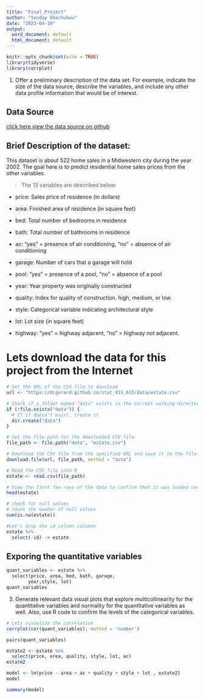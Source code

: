 ---
title: "Final_Project"
author: "Sunday Okechukwu"
date: "2023-04-10"
output:
  word_document: default
  html_document: default
---

```{r setup, include=FALSE}
knitr::opts_chunk$set(echo = TRUE)
library(tidyverse)
library(corrplot)
```

1. Offer a preliminary description of the data set. For example, indicate the size of the
data source, describe the variables, and include any other data profile information that would be of interest.

## Data Source

[click here view the data source on github](https://github.com/dcgerard/stat_415_615/blob/main/lectures/data/estate.csv)

## Brief Description of the dataset:
 
This dataset is about 522 home sales in a Midwestern city during the year 2002. The goal here is to predict residential home sales prices from the other variables. 

> The 13 variables are described below:

- price: Sales price of residence (in dollars)

- area: Finished area of residence (in square feet)

- bed: Total number of bedrooms in residence

- bath: Total number of bathrooms in residence

- ac: "yes" = presence of air conditioning, "no" = absence of air conditioning

- garage: Number of cars that a garage will hold

- pool: "yes" = presence of a pool, "no" = absence of a pool

- year: Year property was originally constructed

- quality: Index for quality of construction. high, medium, or low.

- style: Categorical variable indicating architectural style

- lot: Lot size (in square feet)

- highway: "yes" = highway adjacent, "no" = highway not adjacent.


# Lets download the data for this project from the Internet

```{r}
# Set the URL of the CSV file to download
url <- "https://dcgerard.github.io/stat_415_615/data/estate.csv"

# Check if a folder named "data" exists in the current working directory
if (!file.exists("data")) {
  # If it doesn't exist, create it
  dir.create("data")
}

# Set the file path for the downloaded CSV file
file_path <- file.path("data", "estate.csv")

# Download the CSV file from the specified URL and save it to the file path
download.file(url, file_path, method = "auto")
```
```{r}
# Read the CSV file into R
estate <- read.csv(file_path)

# View the first few rows of the data to confirm that it was loaded correctly
head(estate)
```
```{r}
# check for null values
# count the number of null values
sum(is.na(estate))
```
```{r}
#Let's drop the id column columns 
estate %>% 
  select(-id) -> estate
```

## Exporing the quantitative variables

```{r}
quant_variables <- estate %>% 
  select(price, area, bed, bath, garage,
        year,style, lot)
quant_variables
```

2. Generate relevant data visual plots that explore multicollinearity for the
quantitative variables and normality for the quantitative variables as well. Also, use
R code to confirm the levels of the categorical variables.

```{r}
# Lets visualize the correlation
corrplot(cor(quant_variables), method = 'number')
```

```{r}
pairs(quant_variables)
```

```{r}
estate2 <- estate %>% 
  select(price, area, quality, style, lot, ac)
estate2
```


```{r}
model <- lm(price ~ area + ac + quality + style + lot , estate2)
model
```

```{r}
summary(model)
```

